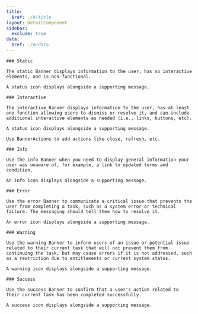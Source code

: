 ```yaml
---
title:
  $ref: ./#/title
layout: DetailComponent
sidebar:
  exclude: true
data:
  $ref: ./#/data
---
```


<LivePreviewControls>
  <LivePreview componentName="banner" exampleName="Static" >

    ### Static

    The static Banner displays information to the user, has no interactive elements, and is non-functional.

    A status icon displays alongside a supporting message.

  </LivePreview>

  <LivePreview componentName="banner" exampleName="Interactive" >

    ### Interactive

    The interactive Banner displays information to the user, has at least one function allowing users to dismiss or resolve it, and can include additional interactive elements as needed (i.e., links, buttons, etc).

    A status icon displays alongside a supporting message.

    Use BannerActions to add actions like close, refresh, etc.

  </LivePreview>

  <LivePreview componentName="banner" exampleName="Info" >

    ### Info

    Use the info Banner when you need to display general information your user was unaware of, for example, a link to updated terms and condition.

    An info icon displays alongside a supporting message.

  </LivePreview>

  <LivePreview componentName="banner" exampleName="Error" >

    ### Error

    Use the error Banner to communicate a critical issue that prevents the user from completing a task, such as a system error or technical failure. The messaging should tell them how to resolve it.

    An error icon displays alongside a supporting message.

  </LivePreview>

  <LivePreview componentName="banner" exampleName="Warning" >

    ### Warning

    Use the warning Banner to inform users of an issue or potential issue related to their current task that will not prevent them from continuing the task, but may cause errors if it is not addressed, such as a restriction due to entitlements or current system status.

    A warning icon displays alongside a supporting message.

  </LivePreview>

  <LivePreview componentName="banner" exampleName="Success" >

    ### Success

    Use the success Banner to confirm that a user's action related to their current task has been completed successfully.

    A success icon displays alongside a supporting message.

  </LivePreview>

</LivePreviewControls>
